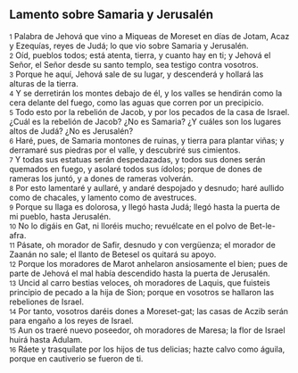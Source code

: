 == Lamento sobre Samaria y Jerusalén ==

{{anchor|1}} <small>1</small> Palabra de Jehová que vino a Miqueas de Moreset en días de Jotam, Acaz y Ezequías, reyes de Judá; lo que vio sobre Samaria y Jerusalén.<br>
{{anchor|2}} <small>2</small> Oíd, pueblos todos; está atenta, tierra, y cuanto hay en ti; y Jehová el Señor, el Señor desde su santo templo, sea testigo contra vosotros.<br>
{{anchor|3}} <small>3</small> Porque he aquí, Jehová sale de su lugar, y descenderá y hollará las alturas de la tierra.<br>
{{anchor|4}} <small>4</small> Y se derretirán los montes debajo de él, y los valles se hendirán como la cera delante del fuego, como las aguas que corren por un precipicio.<br>
{{anchor|5}} <small>5</small> Todo esto por la rebelión de Jacob, y por los pecados de la casa de Israel. ¿Cuál es la rebelión de Jacob? ¿No es Samaria? ¿Y cuáles son los lugares altos de Judá? ¿No es Jerusalén?<br>
{{anchor|6}} <small>6</small> Haré, pues, de Samaria montones de ruinas, y tierra para plantar viñas; y derramaré sus piedras por el valle, y descubriré sus cimientos.<br>
{{anchor|7}} <small>7</small> Y todas sus estatuas serán despedazadas, y todos sus dones serán quemados en fuego, y asolaré todos sus ídolos; porque de dones de rameras los juntó, y a dones de rameras volverán.<br>
{{anchor|8}} <small>8</small> Por esto lamentaré y aullaré, y andaré despojado y desnudo; haré aullido como de chacales, y lamento como de avestruces.<br>
{{anchor|9}} <small>9</small> Porque su llaga es dolorosa, y llegó hasta Judá; llegó hasta la puerta de mi pueblo, hasta Jerusalén.<br>
{{anchor|10}} <small>10</small> No lo digáis en Gat, ni lloréis mucho; revuélcate en el polvo de Bet-le-afra.<br>
{{anchor|11}} <small>11</small> Pásate, oh morador de Safir, desnudo y con vergüenza; el morador de Zaanán no sale; el llanto de Betesel os quitará su apoyo.<br>
{{anchor|12}} <small>12</small> Porque los moradores de Marot anhelaron ansiosamente el bien; pues de parte de Jehová el mal había descendido hasta la puerta de Jerusalén.<br>
{{anchor|13}} <small>13</small> Uncid al carro bestias veloces, oh moradores de Laquis, que fuisteis principio de pecado a la hija de Sion; porque en vosotros se hallaron las rebeliones de Israel.<br>
{{anchor|14}} <small>14</small> Por tanto, vosotros daréis dones a Moreset-gat; las casas de Aczib serán para engaño a los reyes de Israel.<br>
{{anchor|15}} <small>15</small> Aun os traeré nuevo poseedor, oh moradores de Maresa; la flor de Israel huirá hasta Adulam.<br>
{{anchor|16}} <small>16</small> Ráete y trasquílate por los hijos de tus delicias; hazte calvo como águila, porque en cautiverio se fueron de ti.<br>
